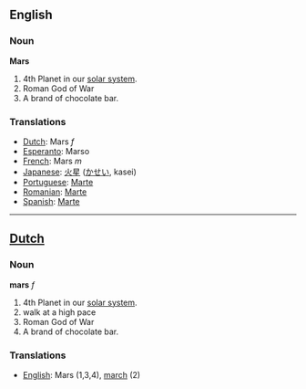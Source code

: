 ==English==
===Noun===

'''Mars'''

#4th Planet in our [[solar system]].
#Roman God of War
#A brand of chocolate bar.

===Translations===
*[[Dutch]]: Mars ''f''
*[[Esperanto]]: Marso
*[[French]]: Mars ''m''
*[[Japanese]]: [[火星]] ([[かせい]], kasei)
*[[Portuguese]]: [[Marte]]
*[[Romanian]]: [[Marte]]
*[[Spanish]]: [[Marte]]

----

==[[Dutch]]==
===Noun===

'''mars''' ''f''

#4th Planet in our [[solar system]].
#walk at a high pace
#Roman God of War
#A brand of chocolate bar.

===Translations===
*[[English]]: Mars (1,3,4), [[march]] (2)